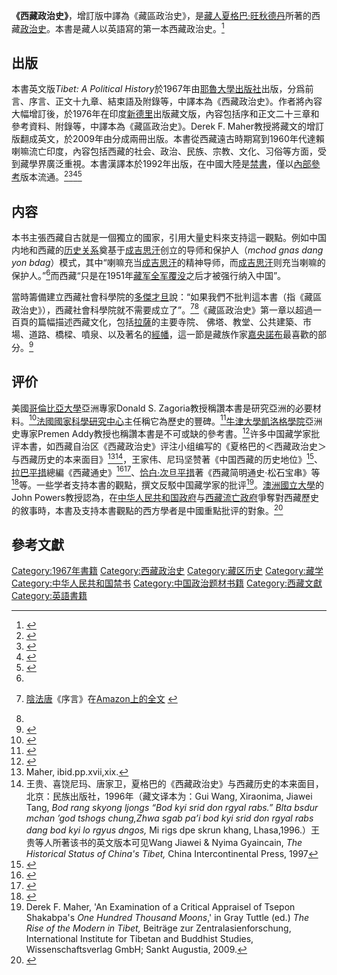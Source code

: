 {{Infobox Book 
|書名      = 西藏政治史
|圖像      = <!-- [[File:圖片|200px]] -->
|圖像說明  = 
|author    = [[夏格巴·旺秋德丹|夏格巴·旺秋德丹]]
|translator = 李有义
|原名      = ''Tibet: A Political history''<br/>''One Hundred Thousand Moons: An Advanced Political History of Tibet''（增訂版）
|中文書名  = 《西藏政治史》<br/>《藏區政治史》（增訂版）
|出版地    = 美國
|語言      = [[英文|英文]]、[[藏文|藏文]]
|系列      = 
|題材      = [[西藏歷史|西藏歷史]]
|類型      = 
|出版者    = [[耶魯大學出版社|耶魯大學出版社]]（''Tibet: A Political history''）<ref name="Shakabpa1967">{{cite book|author=W. D. Shakabpa|title=''Tibet: A Political History''|url=http://books.google.com/books?id=iKziAAAAMAAJ|date=1967年|publisher=Yale University Press|isbn=978-0-9611474-1-9|access-date=2015-05-06|archive-date=2021-05-13|archive-url=https://web.archive.org/web/20210513144008/https://books.google.com/books?id=iKziAAAAMAAJ|dead-url=no}}</ref><br/>
{{le|Brill出版社|Brill Publishers}}（''One Hundred Thousand Moons: An Advanced Political History of Tibet''）<ref name="Shakabpa2009">{{cite book|author=Tsepon Wangchuk Deden Shakabpa|title=''One Hundred Thousand Moons: An Advanced Political History of Tibet''|url=http://books.google.com/books?id=lGyrymfDdI0C|date=2009年|publisher=BRILL|isbn=9789004177321|access-date=2015-05-07|archive-date=2017-03-28|archive-url=https://web.archive.org/web/20170328213148/https://books.google.com/books?id=lGyrymfDdI0C|dead-url=no}}</ref><br/>
[[中国社会科学院|中国社会科学院]]民族研究所历史研究室藏族史组（《西藏政治史》）<ref name="藏族史组">{{cite web | url=http://www.worldcat.org/title/xizang-zheng-zhi-shi/oclc/759099141 | title=Xizang zheng zhi shi (eBook, 1978) | website=WorldCat.org | access-date=2018-05-19 | archive-url=https://web.archive.org/web/20180520054656/http://www.worldcat.org/title/xizang-zheng-zhi-shi/oclc/759099141 | archive-date=2018-05-20 | dead-url=no }}</ref>

|出版日期  = 1967年（''Tibet: A Political history''）<br/>
2009年（''One Hundred Thousand Moons: An Advanced Political History of Tibet''）<br/>
1978年（《西藏政治史》）<ref name="藏族史组"/>
|頁數     = 369頁（''Tibet: A Political history''）<br/>
上冊574頁，下冊612頁（''One Hundred Thousand Moons: An Advanced Political History of Tibet''）
292頁（《西藏政治史》）<ref name="藏族史组"/>
|isbn      = 9780961147419 （''Tibet: A Political history''）
                 9789004177321 （''One Hundred Thousand Moons: An Advanced Political History of Tibet''）
}}
'''《西藏政治史》'''，增訂版中譯為《藏區政治史》，是[[藏人|藏人]][[夏格巴·旺秋德丹|夏格巴·旺秋德丹]]所著的西藏[[政治史|政治史]]。本書是藏人以英語寫的第一本西藏政治史。<ref>{{Cite journal | author=David L. Snellgrove | journal=Pacific Affairs | volume=41 | issue=3 | date=Autumn 1968 | pages=432頁 | publisher=University of British Columbia | title=''Tibet: A Political History. by Tsepon W. D. Shakabpa'' | url=http://www.jstor.org/stable/2755019 | access-date=2015-05-07 | archive-url=https://web.archive.org/web/20160324070323/http://www.jstor.org/stable/2755019 | archive-date=2016-03-24 | dead-url=no }}</ref>

==出版==
本書英文版''Tibet: A Political History''於1967年由[[耶魯大學出版社|耶魯大學出版社]]出版，分爲前言、序言、正文十九章、結束語及附錄等，中譯本為《西藏政治史》。作者將內容大幅增訂後，於1976年在印度[[新德里|新德里]]出版藏文版，內容包括序和正文二十三章和參考資料、附錄等，中譯本為《藏區政治史》。Derek F. Maher教授將藏文的增訂版翻成英文，於2009年由{{le|Brill出版社|Brill Publishers}}分成兩冊出版。本書從西藏遠古時期寫到1960年代達賴喇嘛流亡印度，內容包括西藏的社会、政治、民族、宗教、文化、习俗等方面，受到藏學界廣泛重視。本書漢譯本於1992年出版，在中國大陸是[[禁書|禁書]]，僅以[[參考資料_(出版物)|內部參考]]版本流通。<ref name="桑傑嘉">{{Cite web | url=http://xizang-zhiye.org/2011-06-16-10-55-11/ | title=中共最恐懼的西藏現代史書《西藏政治史》及夏格巴 | date=2011-06-16 | author=桑傑嘉 | publisher=[[藏人行政中央|藏人行政中央]] | access-date=2015-05-06 | archive-url=https://web.archive.org/web/20150518083216/http://xizang-zhiye.org/2011-06-16-10-55-11/ | archive-date=2015-05-18 | dead-url=no }}</ref><ref>{{Cite journal | url=http://info.tibet.cn/periodical/xzyj/2001/02/200706/t20070618_254659.html | title=《夏格巴的＜西藏政治史＞与西藏历史的本来面目》一书辨误 | date=2001-06-18 | journal=西藏研究 | author=胡岩 | deadurl=yes | archiveurl=https://web.archive.org/web/20140812125650/http://info.tibet.cn/periodical/xzyj/2001/02/200706/t20070618_254659.html | archivedate=2014-08-12 | df= | access-date=2015-05-07 }}</ref><ref>{{Cite journal | url=http://www.nssd.org/articles/article_detail.aspx?id=1002591899 | title=评夏格巴的《藏区政治史》 | author=罗润苍 | journal=《中国藏学》 | date=1992年 | issue=第3期 | pages=3-11 | access-date=2015-05-07 | archive-url=https://web.archive.org/web/20150518091312/http://www.nssd.org/articles/article_detail.aspx?id=1002591899 | archive-date=2015-05-18 | dead-url=no }}</ref><ref name="劉學銚2013">{{cite book|author=劉學銚|title=從歷史看清西藏問題－揭開達賴的真實面貌|url=https://books.google.com/books?id=OdGnAwAAQBAJ&pg=PA36|date=2013-10-10|publisher=思行文化|isbn=978-986-89955-7-4|page=36|access-date=2018-06-28|archive-date=2020-06-18|archive-url=https://web.archive.org/web/20200618181245/https://books.google.com/books?id=OdGnAwAAQBAJ&pg=PA36|dead-url=no}}</ref>

==内容==
本书主張西藏自古就是一個獨立的國家，引用大量史料來支持這一觀點。例如中国内地和西藏的[[明朝治藏历史|历史关系]]奠基于[[成吉思汗|成吉思汗]]创立的导师和保护人（''mchod gnas dang yon bdag''）模式，其中“喇嘛充当[[成吉思汗|成吉思汗]]的精神导师，而[[成吉思汗|成吉思汗]]则充当喇嘛的保护人。”<ref name="Shakabpa1967"/>{{rp|xli,199ff}}而西藏“只是在1951年[[藏军|藏军]][[昌都战役|全军覆没]]之后才被强行纳入中国”。

當時籌備建立西藏社會科學院的[[多傑才旦|多傑才旦]]說：“如果我們不批判這本書（指《藏區政治史》），西藏社會科學院就不需要成立了”。<ref>{{cite book|author1=王贵|author2=喜饶尼玛|author3=唐家卫|title=《西藏历史地位辨: 评夏格巴《藏区政治史》和范普拉赫《西藏的地位》》|chapter=《序言》|chapterurl=https://books.google.com/books?id=EjNtAAAAIAAJ&focus=searchwithinvolume&q=%E5%A4%9A%E5%82%91%E6%89%8D%E6%97%A6%E5%90%8C%E5%BF%97%E8%AA%AA|year=1995年|publisher=民族出版社|isbn=9787105054107|access-date=2019-01-23|archive-date=2020-06-18|archive-url=https://web.archive.org/web/20200618181354/https://books.google.com/books?id=EjNtAAAAIAAJ&focus=searchwithinvolume&q=%E5%A4%9A%E5%82%91%E6%89%8D%E6%97%A6%E5%90%8C%E5%BF%97%E8%AA%AA|dead-url=no}} [[陰法唐|陰法唐]]《序言》在[https://www.amazon.cn/dp/B00119B454 Amazon上的全文] {{Wayback|url=https://www.amazon.cn/dp/B00119B454 |date=20200618181256 }}</ref><ref name="桑傑嘉"/>《藏區政治史》第一章以超過一百頁的篇幅描述西藏文化，包括[[拉薩|拉薩]]的主要寺院、 佛塔、教堂、公共建築、市場、道路、橋樑、噴泉、以及著名的[[經幡|經幡]]，這一節是藏族作家[[嘉央諾布|嘉央諾布]]最喜歡的部分。<ref>{{Cite web | url=http://www.jamyangnorbu.com/blog/2011/12/06/shakabpa-and-the-awakening-of-tibetan-history/ | title=''SHAKABPA AND THE AWAKENING OF TIBETAN HISTORY'' | author=Jamyang Norbu | date=2011-12-06 | access-date=2015-05-07 | archive-url=https://web.archive.org/web/20150518164311/http://www.jamyangnorbu.com/blog/2011/12/06/shakabpa-and-the-awakening-of-tibetan-history/ | archive-date=2015-05-18 | dead-url=no }}</ref>

==评价==
美國[[哥倫比亞大學|哥倫比亞大學]]亞洲專家Donald S. Zagoria教授稱讚本書是研究亞洲的必要材料。<ref>{{Cite web | url=https://www.foreignaffairs.com/reviews/capsule-review/1985-09-01/tibet-political-history | title=''Tibet: A Political History'' | author=Donald S. Zagoria | date=1985-05-01 | publisher=[[外交_(雜誌)|外交雜誌]] | access-date=2015-05-07 | archive-url=https://web.archive.org/web/20180205133329/https://www.foreignaffairs.com/reviews/capsule-review/1985-09-01/tibet-political-history | archive-date=2018-02-05 | dead-url=no }}</ref>[[法國國家科學研究中心|法國國家科學研究中心]]主任{{le|法蘭西斯·波瑪瑞|Françoise Pommaret}}稱它為歷史的豐碑。<ref>{{Cite journal | title=''One Hundred Thousand Moons: An Advanced Political History of Tibet. Vol. 1; Vol.2 by Tsepon Wangchuk Deden Shakabpa; Derek F. Maher'' | author=Françoise Pommaret | journal=The Journal of Asian Studies | volume=70 | issue=1 | date=FEBRUARY 2011 | pages=230-233 | publisher=Association for Asian Studies | url=http://www.jstor.org/stable/41302243 | access-date=2015-05-07 | archive-url=https://web.archive.org/web/20160610144648/http://www.jstor.org/stable/41302243 | archive-date=2016-06-10 | dead-url=no }}</ref>[[牛津大學凱洛格學院|牛津大學凱洛格學院]]亞洲史專家Premen Addy教授也稱讚本書是不可或缺的參考書。<ref name="BarnettAkiner1996">{{cite book|editor1=Robert Barnett|editor2=Shirin Akiner|author=Premen Addy | title=''Resistance and Reform in Tibet''| url=http://books.google.com/books?id=Wk7R3FxC74cC&pg=PA50|date=1 January 1996|publisher=Motilal Banarsidass Publishe|isbn=978-81-208-1371-7|page=第50頁腳註43}}</ref>许多中国藏学家批评本書，如西藏自治区《西藏政治史》评注小组编写的《夏格巴的＜西藏政治史＞与西藏历史的本来面目》<ref>Maher, ibid.pp.xvii,xix.</ref><ref>王贵、喜饶尼玛、唐家卫，夏格巴的《西藏政治史》与西藏历史的本来面目，北京：民族出版社，1996年（藏文译本为：Gui Wang, Xiraonima, Jiawei Tang, ''Bod rang skyong ljongs “Bod kyi srid don rgyal rabs.” Blta bsdur mchan ’god tshogs chung,Zhwa sgab pa’i bod kyi srid don rgyal rabs dang bod kyi lo rgyus dngos,'' Mi rigs dpe skrun khang, Lhasa,1996.）王贵等人所著该书的英文版本可见Wang Jiawei & Nyima Gyaincain, ''The Historical Status of China's Tibet,'' China Intercontinental Press, 1997</ref>，王家伟、尼玛坚赞著《中国西藏的历史地位》<ref name="王家伟尼玛坚赞1997">{{cite book|author1=王家伟|author2=尼玛坚赞|title=中国西藏的历史地位|url=https://books.google.com/books?id=eWCa0NSILSsC&pg=PA4|year=1997|publisher=五洲传播出版社|isbn=978-7-80113-303-8|pages=4|quote=中国西藏历史的地位，本来很清楚、很明确，如同一潭清水、一片睛空，世人都能看清其貌。<br/>但是近几十年来，欧美一些势力支持达赖喇嘛带领的少数人编造出一套“西藏独立”论，搅浑了清水，遮挡了晴空，使得许多不明真相的善良人士看不清真貌。这一套“西藏独立”论，集中在60至70年代由西藏贵族夏格巴汪秋德丹所著《藏区政治史》和80年代由美藉荷兰人范普拉赫（达赖喇嘛的法律顾问）所著《西藏的地位》两书中|access-date=2018-06-28|archive-date=2020-06-18|archive-url=https://web.archive.org/web/20200618181321/https://books.google.com/books?id=eWCa0NSILSsC&pg=PA4|dead-url=no}}</ref>、[[拉巴平措|拉巴平措]]總編《西藏通史》<ref>{{cite web | url=http://cpc.people.com.cn/n1/2018/0328/c64387-29894309.html | title=《西藏通史》：了解真实西藏的一扇窗户 | website=人民网 | archiveurl=https://web.archive.org/web/20180628233815/http://cpc.people.com.cn/n1/2018/0328/c64387-29894309.html | archivedate=2018-06-28 | deadurl=yes | access-date=2018-06-28 }}</ref><ref>{{cite web|url=http://www.chinanews.com/cul/2015/10-30/7598145.shtml|title=《西藏通史》北京首发 总编：还历史本来面目|website=中新网|access-date=2019-01-23|archive-url=https://web.archive.org/web/20151103162429/http://www.chinanews.com/cul/2015/10-30/7598145.shtml|archive-date=2015-11-03|dead-url=no}}</ref>、[[恰白·次旦平措|恰白·次旦平措]]著《西藏简明通史·松石宝串》等<ref>{{Cite journal|title=西藏历史巨著《西藏简明通史·松石宝串》——访著名藏族学者恰白·次旦平措|author=亚东达瓦次仁|url=http://xuewen.cnki.net/CJFD-XZDX200501000.html|journal=《西藏大学学报(汉文版)》|year=2005年|issue=1期|access-date=2018-12-20|archive-url=https://web.archive.org/web/20181220230453/http://xuewen.cnki.net/CJFD-XZDX200501000.html|archive-date=2018-12-20|dead-url=no}}</ref>等。一些学者支持本書的觀點，撰文反駁中国藏学家的批评<ref>Derek F. Maher, 'An Examination of a Critical Appraisel of Tsepon Shakabpa's ''One Hundred Thousand Moons'',' in Gray Tuttle (ed.) ''The Rise of the Modern in Tibet,'' Beiträge zur Zentralasienforschung, International Institute for Tibetan and Buddhist Studies, Wissenschaftsverlag GmbH; Sankt Augustia, 2009.</ref>。[[澳洲國立大學|澳洲國立大學]]的John Powers教授認為，在[[中华人民共和国政府|中华人民共和国政府]]与[[西藏流亡政府|西藏流亡政府]]爭奪對西藏歷史的敘事時，本書及支持本書觀點的西方學者是中國重點批评的對象。<ref name="Lecturer2004">{{cite book|author=John Powers|title=''History As Propaganda : Tibetan Exiles versus the People's Republic of China''|url=http://books.google.com/books?id=D96ifo76RZEC&pg=PA7|date=15 September 2004|publisher=Oxford University Press| isbn=978-0-19-803884-9|pages=第7-8頁}}</ref>

== 參考文獻 ==
{{Reflist}}

[[Category:1967年書籍|Category:1967年書籍]]
[[Category:西藏政治史|Category:西藏政治史]]
[[Category:藏区历史|Category:藏区历史]]
[[Category:藏学|Category:藏学]]
[[Category:中华人民共和国禁书|Category:中华人民共和国禁书]]
[[Category:中国政治题材书籍|Category:中国政治题材书籍]]
[[Category:西藏文獻|Category:西藏文獻]]
[[Category:英語書籍|Category:英語書籍]]